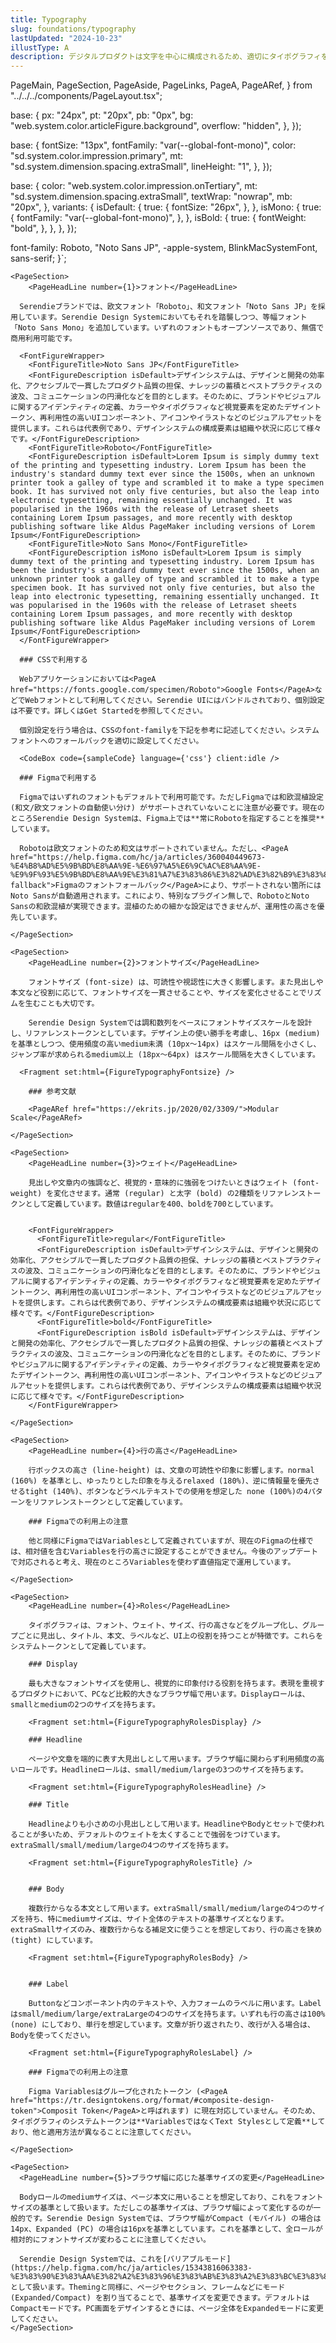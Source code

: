 ```yaml
---
title: Typography
slug: foundations/typography
lastUpdated: "2024-10-23"
illustType: A
description: デジタルプロダクトは文字を中心に構成されるため、適切にタイポグラフィを扱うことは重要です。Serendie Design Systemでは、フォントやフォントサイズなどをリファレンストークンとし、UI上の役割に合わせてグループ化したシステムトークンを定義しています。
---
```


  PageMain,
  PageSection,
  PageAside,
  PageLinks,
  PageA,
  PageARef,
} from "../../../components/PageLayout.tsx";

  base: {
    px: "24px",
    pt: "20px",
    pb: "0px",
    bg: "web.system.color.articleFigure.background",
    overflow: "hidden",
  },
});

  base: {
    fontSize: "13px",
    fontFamily: "var(--global-font-mono)",
    color: "sd.system.color.impression.primary",
    mt: "sd.system.dimension.spacing.extraSmall",
    lineHeight: "1",
  },
});

  base: {
    color: "web.system.color.impression.onTertiary",
    mt: "sd.system.dimension.spacing.extraSmall",
    textWrap: "nowrap",
    mb: "20px",
  },
  variants: {
    isDefault: {
      true: {
        fontSize: "26px",
      },
    },
    isMono: {
      true: {
        fontFamily: "var(--global-font-mono)",
      },
    },
    isBold: {
      true: {
        fontWeight: "bold",
      },
    },
  },
});

  font-family: Roboto, "Noto Sans JP", -apple-system, BlinkMacSystemFont, sans-serif;
}`;

    <PageSection>
    	<PageHeadLine number={1}>フォント</PageHeadLine>

      Serendieブランドでは、欧文フォント「Roboto」、和文フォント「Noto Sans JP」を採用しています。Serendie Design Systemにおいてもそれを踏襲しつつ、等幅フォント「Noto Sans Mono」を追加しています。いずれのフォントもオープンソースであり、無償で商用利用可能です。

      <FontFigureWrapper>
        <FontFigureTitle>Noto Sans JP</FontFigureTitle>
        <FontFigureDescription isDefault>デザインシステムは、デザインと開発の効率化、アクセシブルで一貫したプロダクト品質の担保、ナレッジの蓄積とベストプラクティスの波及、コミュニケーションの円滑化などを目的とします。そのために、ブランドやビジュアルに関するアイデンティティの定義、カラーやタイポグラフィなど視覚要素を定めたデザイントークン、再利用性の高いUIコンポーネント、アイコンやイラストなどのビジュアルアセットを提供します。これらは代表例であり、デザインシステムの構成要素は組織や状況に応じて様々です。</FontFigureDescription>
        <FontFigureTitle>Roboto</FontFigureTitle>
        <FontFigureDescription isDefault>Lorem Ipsum is simply dummy text of the printing and typesetting industry. Lorem Ipsum has been the industry's standard dummy text ever since the 1500s, when an unknown printer took a galley of type and scrambled it to make a type specimen book. It has survived not only five centuries, but also the leap into electronic typesetting, remaining essentially unchanged. It was popularised in the 1960s with the release of Letraset sheets containing Lorem Ipsum passages, and more recently with desktop publishing software like Aldus PageMaker including versions of Lorem Ipsum</FontFigureDescription>
        <FontFigureTitle>Noto Sans Mono</FontFigureTitle>
        <FontFigureDescription isMono isDefault>Lorem Ipsum is simply dummy text of the printing and typesetting industry. Lorem Ipsum has been the industry's standard dummy text ever since the 1500s, when an unknown printer took a galley of type and scrambled it to make a type specimen book. It has survived not only five centuries, but also the leap into electronic typesetting, remaining essentially unchanged. It was popularised in the 1960s with the release of Letraset sheets containing Lorem Ipsum passages, and more recently with desktop publishing software like Aldus PageMaker including versions of Lorem Ipsum</FontFigureDescription>
      </FontFigureWrapper>

      ### CSSで利用する

      Webアプリケーションにおいては<PageA href="https://fonts.google.com/specimen/Roboto">Google Fonts</PageA>などでWebフォントとして利用してください。Serendie UIにはバンドルされており、個別設定は不要です。詳しくはGet Startedを参照してください。

      個別設定を行う場合は、CSSのfont-familyを下記を参考に記述してください。システムフォントへのフォールバックを適切に設定してください。

      <CodeBox code={sampleCode} language={'css'} client:idle />

      ### Figmaで利用する

      Figmaではいずれのフォントもデフォルトで利用可能です。ただしFigmaでは和欧混植設定 (和文/欧文フォントの自動使い分け) がサポートされていないことに注意が必要です。現在のところSerendie Design Systemは、Figma上では**常にRobotoを指定することを推奨**しています。

      Robotoは欧文フォントのため和文はサポートされていません。ただし、<PageA href="https://help.figma.com/hc/ja/articles/360040449673-%E4%B8%AD%E5%9B%BD%E8%AA%9E-%E6%97%A5%E6%9C%AC%E8%AA%9E-%E9%9F%93%E5%9B%BD%E8%AA%9E%E3%81%A7%E3%83%86%E3%82%AD%E3%82%B9%E3%83%88%E3%82%92%E8%BF%BD%E5%8A%A0#font-fallback">Figmaのフォントフォールバック</PageA>により、サポートされない箇所にはNoto Sansが自動適用されます。これにより、特別なプラグイン無しで、RobotoとNoto Sansの和欧混植が実現できます。混植のための細かな設定はできませんが、運用性の高さを優先しています。

    </PageSection>

    <PageSection>
    	<PageHeadLine number={2}>フォントサイズ</PageHeadLine>

        フォントサイズ (font-size) は、可読性や視認性に大きく影響します。また見出しや本文など役割に応じて、フォントサイズを一貫させることや、サイズを変化させることでリズムを生むことも大切です。

        Serendie Design Systemでは調和数列をベースにフォントサイズスケールを設計し、リファレンストークンとしています。デザイン上の使い勝手を考慮し、16px (medium) を基準としつつ、使用頻度の高いmedium未満 (10px〜14px) はスケール間隔を小さくし、ジャンプ率が求められるmedium以上 (18px〜64px) はスケール間隔を大きくしています。

      <Fragment set:html={FigureTypographyFontsize} />

        ### 参考文献

        <PageARef href="https://ekrits.jp/2020/02/3309/">Modular Scale</PageARef>

    </PageSection>

    <PageSection>
    	<PageHeadLine number={3}>ウェイト</PageHeadLine>

        見出しや文章内の強調など、視覚的・意味的に強弱をつけたいときはウェイト (font-weight) を変化させます。通常 (regular) と太字 (bold) の2種類をリファレンストークンとして定義しています。数値はregularを400、boldを700としています。


        <FontFigureWrapper>
          <FontFigureTitle>regular</FontFigureTitle>
          <FontFigureDescription isDefault>デザインシステムは、デザインと開発の効率化、アクセシブルで一貫したプロダクト品質の担保、ナレッジの蓄積とベストプラクティスの波及、コミュニケーションの円滑化などを目的とします。そのために、ブランドやビジュアルに関するアイデンティティの定義、カラーやタイポグラフィなど視覚要素を定めたデザイントークン、再利用性の高いUIコンポーネント、アイコンやイラストなどのビジュアルアセットを提供します。これらは代表例であり、デザインシステムの構成要素は組織や状況に応じて様々です。</FontFigureDescription>
          <FontFigureTitle>bold</FontFigureTitle>
          <FontFigureDescription isBold isDefault>デザインシステムは、デザインと開発の効率化、アクセシブルで一貫したプロダクト品質の担保、ナレッジの蓄積とベストプラクティスの波及、コミュニケーションの円滑化などを目的とします。そのために、ブランドやビジュアルに関するアイデンティティの定義、カラーやタイポグラフィなど視覚要素を定めたデザイントークン、再利用性の高いUIコンポーネント、アイコンやイラストなどのビジュアルアセットを提供します。これらは代表例であり、デザインシステムの構成要素は組織や状況に応じて様々です。</FontFigureDescription>
        </FontFigureWrapper>

    </PageSection>

    <PageSection>
    	<PageHeadLine number={4}>行の高さ</PageHeadLine>

        行ボックスの高さ (line-height) は、文章の可読性や印象に影響します。normal (160%) を基準とし、ゆったりとした印象を与えるrelaxed (180%)、逆に情報量を優先させるtight (140%)、ボタンなどラベルテキストでの使用を想定した none (100%)の4パターンをリファレンストークンとして定義しています。

        ### Figmaでの利用上の注意

        他と同様にFigmaではVariablesとして定義されていますが、現在のFigmaの仕様では、相対値を含むVariablesを行の高さに設定することができません。今後のアップデートで対応されると考え、現在のところVariablesを使わず直値指定で運用しています。

    </PageSection>

    <PageSection>
    	<PageHeadLine number={4}>Roles</PageHeadLine>

        タイポグラフィは、フォント、ウェイト、サイズ、行の高さなどをグループ化し、グループごとに見出し、タイトル、本文、ラベルなど、UI上の役割を持つことが特徴です。これらをシステムトークンとして定義しています。

        ### Display

        最も大きなフォントサイズを使用し、視覚的に印象付ける役割を持ちます。表現を重視するプロダクトにおいて、PCなど比較的大きなブラウザ幅で用います。Displayロールは、smallとmediumの2つのサイズを持ちます。

        <Fragment set:html={FigureTypographyRolesDisplay} />

        ### Headline

        ページや文章を端的に表す大見出しとして用います。ブラウザ幅に関わらず利用頻度の高いロールです。Headlineロールは、small/medium/largeの3つのサイズを持ちます。

        <Fragment set:html={FigureTypographyRolesHeadline} />

        ### Title

        Headlineよりも小さめの小見出しとして用います。HeadlineやBodyとセットで使われることが多いため、デフォルトのウェイトを太くすることで強弱をつけています。extraSmall/small/medium/largeの4つのサイズを持ちます。

        <Fragment set:html={FigureTypographyRolesTitle} />


        ### Body

        複数行からなる本文として用います。extraSmall/small/medium/largeの4つのサイズを持ち、特にmediumサイズは、サイト全体のテキストの基準サイズとなります。extraSmallサイズのみ、複数行からなる補足文に使うことを想定しており、行の高さを狭め (tight) にしています。

        <Fragment set:html={FigureTypographyRolesBody} />


        ### Label

        Buttonなどコンポーネント内のテキストや、入力フォームのラベルに用います。Labelはsmall/medium/large/extraLargeの4つのサイズを持ちます。いずれも行の高さは100% (none) にしており、単行を想定しています。文章が折り返されたり、改行が入る場合は、Bodyを使ってください。

        <Fragment set:html={FigureTypographyRolesLabel} />

        ### Figmaでの利用上の注意

        Figma Variablesはグループ化されたトークン (<PageA href="https://tr.designtokens.org/format/#composite-design-token">Composit Token</PageA>と呼ばれます) に現在対応していません。そのため、タイポグラフィのシステムトークンは**VariablesではなくText Stylesとして定義**しており、他と適用方法が異なることに注意してください。

    </PageSection>

    <PageSection>
      <PageHeadLine number={5}>ブラウザ幅に応じた基準サイズの変更</PageHeadLine>

      Bodyロールのmediumサイズは、ページ本文に用いることを想定しており、これをフォントサイズの基準として扱います。ただしこの基準サイズは、ブラウザ幅によって変化するのが一般的です。Serendie Design Systemでは、ブラウザ幅がCompact (モバイル) の場合は14px、Expanded (PC) の場合は16pxを基準としています。これを基準として、全ロールが相対的にフォントサイズが変わることに注意してください。

      Serendie Design Systemでは、これを[バリアブルモード](https://help.figma.com/hc/ja/articles/15343816063383-%E3%83%90%E3%83%AA%E3%82%A2%E3%83%96%E3%83%AB%E3%83%A2%E3%83%BC%E3%83%89)として扱います。Themingと同様に、ページやセクション、フレームなどにモード (Expanded/Compact) を割り当てることで、基準サイズを変更できます。デフォルトはCompactモードです。PC画面をデザインするときには、ページ全体をExpandedモードに変更してください。
    </PageSection>
